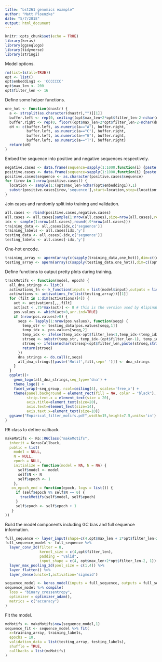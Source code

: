 ```yaml
---
title: "bst261 genomics example"
author: "Matt Ploenzke"
date: "5/7/2018"
output: html_document
---
```


```r
knitr::opts_chunk$set(echo = TRUE)
library(keras)
library(ggseqlogo)
library(tidyverse)
library(stringi)
```

Model options.
```r
rm(list=ls(all=TRUE))
opt <- list()
opt$embedding1 <- 'CCCCCCC'
opt$max_len <- 200
opt$filter_len <- 16
```

Define some helper functions.
```r
one_hot <- function(dnastr) {
  a <- strsplit(as.character(dnastr),"")[[1]]
  buffer.left <- rep(0, ceiling((opt$max_len+2*opt$filter_len-2-nchar(dnastr))/2))
  buffer.right <- rep(0, floor((opt$max_len+2*opt$filter_len-2-nchar(dnastr))/2))
  oH <- c(buffer.left, as.numeric(a=="A"), buffer.right,
          buffer.left, as.numeric(a=="C"), buffer.right,
          buffer.left, as.numeric(a=="G"), buffer.right,
          buffer.left, as.numeric(a=="T"), buffer.right)
  return(oH)
}
```

Embed the sequence into positive and negative sequences respectively.
```r
negative.cases <- data.frame(sequence=sapply(1:1000,function(i) {paste(sample(c('A','C','G','T'),size=opt$max_len,replace=TRUE),collapse='')}),y=0)
positive.cases <- data.frame(sequence=sapply(1:1000,function(i) {paste(sample(c('A','C','G','T'),size=opt$max_len,replace=TRUE),collapse='')}),y=1)
positive.cases$sequence <- as.character(positive.cases$sequence)
for (irow in 1:nrow(positive.cases)) {
  location <- sample(1:(opt$max_len-nchar(opt$embedding1)),1)
  substr(positive.cases[irow,'sequence'],start=location,stop=(location+nchar(opt$embedding1)-1)) <- opt$embedding1
}
```

Join cases and randomly split into training and validation.
```r
all.cases <- rbind(positive.cases,negative.cases)
all.cases <- all.cases[sample(1:nrow(all.cases),size=nrow(all.cases),replace=FALSE),]
idx <- sample(1:nrow(all.cases),round(.9*nrow(all.cases)))
training_data <- all.cases[idx,c('sequence')]
training_labels <- all.cases[idx,'y']
testing_data <- all.cases[-idx,c('sequence')]
testing_labels <- all.cases[-idx,'y']
```

One-hot encode.
```r
training_array <- aperm(array(c(sapply(training_data,one_hot)),dim=c((opt$max_len+2*opt$filter_len-2),4,length(training_data),1)),perm=c(3,2,1,4))
testing_array <- aperm(array(c(sapply(testing_data,one_hot)),dim=c((opt$max_len+2*opt$filter_len-2),4,length(testing_data),1)),perm=c(3,2,1,4))
```

Define functions to output pretty plots during training.
```r
trackMotifs <- function(model, epoch) {
  all_dna_strings <- list()
  activations_fn <- k_function(inputs = list(model$input),outputs = list(model$get_layer(index=1L)$output))
  activations <- activations_fn(list(testing_array))[[1]]
  for (filt in 1:dim(activations)[4]) {
    act <- activations[,,,filt]
    act[act < .75*max(act)] <- 0 # this is the version used by Alipinahi
    pos.values <- which(act>0,arr.ind=TRUE)
    if (nrow(pos.values)>0) {
      seqs <- lapply(1:nrow(pos.values), function(seqq) {
        temp_str <- testing_data[pos.values[seqq,1]]
        temp_idx <- pos.values[seqq,2]
        temp_idx <- ifelse(temp_idx-opt$filter_len<1,temp_idx-(temp_idx-opt$filter_len),temp_idx)
        strseq <- substr(temp_str, temp_idx-(opt$filter_len-1), temp_idx)
        strseq <- ifelse(nchar(strseq)<opt$filter_len,paste(strseq,stri_dup("N",opt$filter_len-nchar(strseq)),sep=''),strseq)
        return(strseq)
      })
      dna_strings <- do.call(c,seqs)
      all_dna_strings[[paste('Motif',filt,sep=' ')]] <- dna_strings
    }
  }
  ggplot()+
    geom_logo(all_dna_strings,seq_type='dna') + 
    theme_logo() + 
    facet_wrap(~seq_group, ncol=ceiling(4), scales='free_x') + 
    theme(panel.background = element_rect(fill = NA, color = "black"),
          strip.text.x = element_text(size = 20),
          axis.title=element_text(size=20),
          axis.text=element_text(size=14),
          axis.text.x=element_text(size=10)) 
  ggsave("Empirical_filter_motifs.pdf",width=15,height=7.5,units='in')
}
```

R6 class to define callback.
```r
makeMotifs <- R6::R6Class("makeMotifs",
  inherit = KerasCallback,
  public = list(
    model = NULL,
    N = NULL,
    epoch = NULL,
    initialize = function(model = NA, N = NA) {
      self$model <- model
      self$N <- N
      self$epoch <- 1
    },
   on_epoch_end = function(epoch, logs = list()) {
     if (self$epoch %% self$N == 0) {
       trackMotifs(self$model, self$epoch)
     }
     self$epoch <- self$epoch + 1
   }
))
```

Build the model components including GC bias and full sequence information.
```r
full_sequence <- layer_input(shape=c(4,opt$max_len + 2*opt$filter_len-2,1))
full_sequence_model <- full_sequence %>%
  layer_conv_2d(filter = 8,
                kernel_size = c(4,opt$filter_len),
                padding = "valid",
                input_shape = c(4, opt$max_len+2*opt$filter_len-2, 1)) %>%
  layer_max_pooling_2d(pool_size = c(1,4)) %>%
  layer_flatten() %>% 
  layer_dense(units=1,activation='sigmoid') 

sequence_model <- keras_model(inputs = full_sequence, outputs = full_sequence_model)
sequence_model %>% compile(
  loss = "binary_crossentropy",
  optimizer = optimizer_adam(),
  metrics = c("accuracy")
)
```

Fit the model.
```r
moMotifs <- makeMotifs$new(sequence_model,1)
sequence_fit <- sequence_model %>% fit(
  x=training_array, training_labels,
  epochs = 10,
  validation_data = list(testing_array, testing_labels),
  shuffle = TRUE,
  callbacks = list(moMotifs)
)
```
